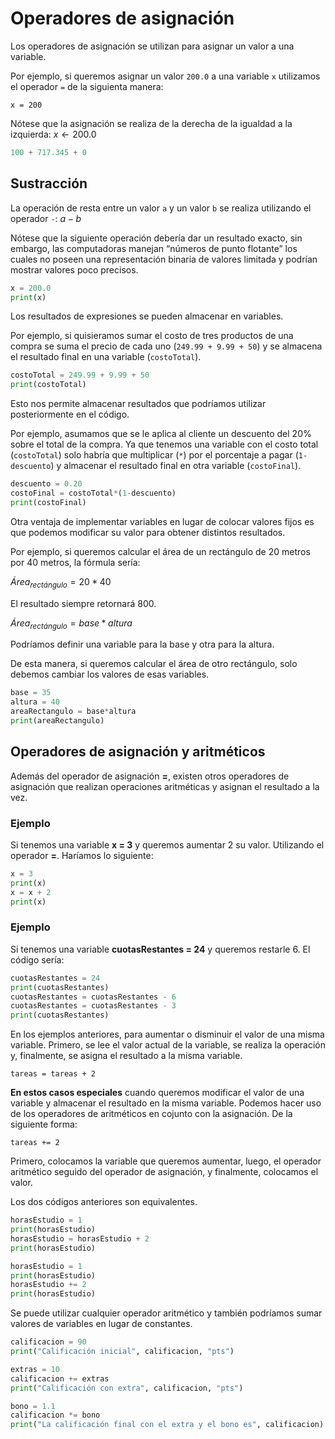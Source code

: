 # Operadores de asignación

Los operadores de asignación se utilizan para asignar un valor a una variable.

Por ejemplo, si queremos asignar un valor ```200.0``` a una variable ```x```  utilizamos el operador ```=``` de la siguienta manera:

```x = 200```

::: {.callout-note}
Nótese que la asignación se realiza de la derecha de la igualdad a la izquierda: $x \leftarrow 200.0$
:::

```python
100 + 717.345 + 0
```

## Sustracción

La operación de resta entre un valor ```a``` y un valor ```b``` se realiza utilizando el operador ```-```: $a - b$

::: {.callout-caution}
Nótese que la siguiente operación debería dar un resultado exacto, sin embargo, las computadoras manejan "números de punto flotante" los cuales no poseen una representación binaria de valores limitada y podrían mostrar valores poco precisos.
:::

```python
x = 200.0
print(x)
```

Los resultados de expresiones se pueden almacenar en variables.

Por ejemplo, si quisieramos sumar el costo de tres productos de una compra se suma el precio de cada uno (```249.99 + 9.99 + 50```) y se almacena el resultado final en una variable (```costoTotal```).

```python
costoTotal = 249.99 + 9.99 + 50
print(costoTotal)
```

Esto nos permite almacenar resultados que podríamos utilizar posteriormente en el código.

Por ejemplo, asumamos que se le aplica al cliente un descuento del $20\%$ sobre el total de la compra. Ya que tenemos una variable con el costo total (```costoTotal```) solo habría que multiplicar (```*```) por el porcentaje a pagar (```1-descuento```) y almacenar el resultado final en otra variable (```costoFinal```).

```python
descuento = 0.20
costoFinal = costoTotal*(1-descuento)
print(costoFinal)
```

Otra ventaja de implementar variables en lugar de colocar valores fijos es que podemos modificar su valor para obtener distintos resultados.

Por ejemplo, si queremos calcular el área de un rectángulo de $20$ metros por $40$ metros, la fórmula sería:

$Área_{rectángulo} = 20*40$

El resultado siempre retornará $800$.

$Área_{rectángulo} = base *altura$

Podríamos definir una variable para la base y otra para la altura.

De esta manera, si queremos calcular el área de otro rectángulo, solo debemos cambiar los valores de esas variables.

```python
base = 35
altura = 40
areaRectangulo = base*altura
print(areaRectangulo)
```

## Operadores de asignación y aritméticos

Además del operador de asignación **=**, existen otros operadores de asignación que realizan operaciones aritméticas y asignan el resultado a la vez.

### Ejemplo
Si tenemos una variable **x = 3** y queremos aumentar 2 su valor. Utilizando el operador **=**. Haríamos lo siguiente:

```python
x = 3
print(x)
x = x + 2
print(x)
```

### Ejemplo

Si tenemos una variable **cuotasRestantes = 24** y queremos restarle 6. El código sería:

```python
cuotasRestantes = 24
print(cuotasRestantes)
cuotasRestantes = cuotasRestantes - 6
cuotasRestantes = cuotasRestantes - 3
print(cuotasRestantes)
```

En los ejemplos anteriores, para aumentar o disminuir el valor de una misma variable. Primero, se lee el valor actual de la variable, se realiza la operación y, finalmente, se asigna el resultado a la misma variable.

```
tareas = tareas + 2
```

**En estos casos especiales** cuando queremos modificar el valor de una variable y almacenar el resultado en la misma variable. Podemos hacer uso de los operadores de aritméticos en cojunto con la asignación. De la siguiente forma:

```
tareas += 2
```

Primero, colocamos la variable que queremos aumentar, luego, el operador aritmético seguido del operador de asignación, y finalmente, colocamos el valor.

Los dos códigos anteriores son equivalentes.

```python
horasEstudio = 1
print(horasEstudio)
horasEstudio = horasEstudio + 2
print(horasEstudio)
```

```python
horasEstudio = 1
print(horasEstudio)
horasEstudio += 2
print(horasEstudio)
```

Se puede utilizar cualquier operador aritmético y también podríamos sumar valores de variables en lugar de constantes.

```python
calificacion = 90
print("Calificación inicial", calificacion, "pts")

extras = 10
calificacion += extras
print("Calificación con extra", calificacion, "pts")

bono = 1.1
calificacion *= bono
print("La calificación final con el extra y el bono es", calificacion)
```
